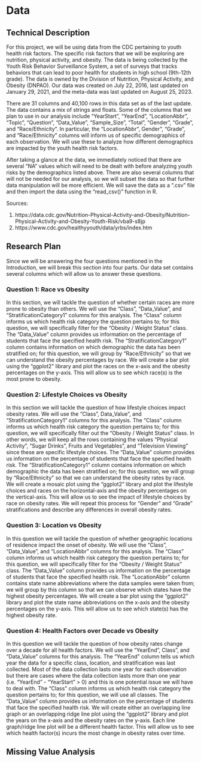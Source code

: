 # Data

## Technical Description

For this project, we will be using data from the CDC pertaining to youth health risk factors. The specific risk factors that we will be exploring are nutrition, physical activity, and obesity. The data is being collected by the Youth Risk Behavior Surveillance System, a set of surveys that tracks behaviors that can lead to poor health for students in high school (9th-12th grade). The data is owned by the Division of Nutrition, Physical Activity, and Obesity (DNPAO). Our data was created on July 22, 2016, last updated on January 29, 2021, and the meta-data was last updated on August 25, 2023. 

There are 31 columns and 40,100 rows in this data set as of the last update. The data contains a mix of strings and floats. Some of the columns that we plan to use in our analysis include "YearStart", "YearEnd", "LocationAbbr", "Topic", "Question", "Data_Value", "Sample_Size", "Total", "Gender", "Grade", and "Race/Ethnicity". In particular, the "LocationAbbr", Gender", "Grade", and "Race/Ethnicity" columns will inform us of specific demographics of each observation. We will use these to analyze how different demographics are impacted by the youth health risk factors.  

After taking a glance at the data, we immediately noticed that there are several "NA" values which will need to be dealt with before analyzing youth risks by the demographics listed above. There are also several columns that will not be needed for our analysis, so we will subset the data so that further data manipulation will be more efficient. We will save the data as a ".csv" file and then import the data using the "read_csv()" function in R.

Sources:

1. https://data.cdc.gov/Nutrition-Physical-Activity-and-Obesity/Nutrition-Physical-Activity-and-Obesity-Youth-Risk/vba9-s8jp 
2. https://www.cdc.gov/healthyyouth/data/yrbs/index.htm 

## Research Plan

Since we will be answering the four questions mentioned in the Introduction, we will break this section into four parts. Our data set contains several columns which will allow us to answer these questions. 

### Question 1: Race vs Obesity

In this section, we will tackle the question of whether certain races are more prone to obesity than others. We will use the "Class", "Data_Value", and "StratificationCategory1" columns for this analysis. The "Class" column informs us which health risk category the question pertains to; for this question, we will specifically filter for the "Obesity / Weight Status" class. The "Data_Value" column provides us information on the percentage of students that face the specified health risk. The "StratificationCategory1" column contains information on which demographic the data has been stratified on; for this question, we will group by "Race/Ethnicity" so that we can understand the obesity percentages by race. We will create a bar plot using the "ggplot2" library and plot the races on the x-axis and the obesity percentages on the y-axis. This will allow us to see which race(s) is the most prone to obesity. 

### Question 2: Lifestyle Choices vs Obesity 

In this section we will tackle the question of how lifestyle choices impact obesity rates. We will use the "Class", Data_Value", and "StratificationCategory1" columns for this analysis. The "Class" column informs us which health risk category the question pertains to; for this question, we will specifically filter out the "Obesity / Weight Status" class. In other words, we will keep all the rows containing the values "Physical Activity", "Sugar Drinks", Fruits and Vegetables", and "Television Viewing" since these are specific lifestyle choices. The "Data_Value" column provides us information on the percentage of students that face the specified health risk. The "StratificationCategory1" column contains information on which demographic the data has been stratified on; for this question, we will group by "Race/Ethnicity" so that we can understand the obesity rates by race. We will create a mosaic plot using the "ggplot2" library and plot the lifestyle choices and races on the horizontal-axis and the obesity percentages on the vertical-axis. This will allow us to see the impact of lifestyle choices by race on obesity rates. We will repeat this process for "Gender" and "Grade" stratifications and describe any differences in overall obesity rates.  

### Question 3: Location vs Obesity

In this question we will tackle the question of whether geographic locations of residence impact the onset of obesity. We will use the "Class", "Data_Value", and "LocationAbbr" columns for this analysis. The "Class" column informs us which health risk category the question pertains to; for this question, we will specifically filter for the "Obesity / Weight Status" class. The "Data_Value" column provides us information on the percentage of students that face the specified health risk. The "LocationAbbr" column contains state name abbreviations where the data samples were taken from; we will group by this column so that we can observe which states have the highest obesity percentages. We will create a bar plot using the "ggplot2" library and plot the state name abbreviations on the x-axis and the obesity percentages on the y-axis. This will allow us to see which state(s) has the highest obesity rate.  

### Question 4: Health Factors over Decade vs Obesity 

In this question we will tackle the question of how obesity rates change over a decade for all health factors. We will use the "YearEnd", Class", and "Data_Value" columns for this analysis. The "YearEnd" column tells us which year the data for a specific class, location, and stratification was last collected. Most of the data collection lasts one year for each observation but there are cases where the data collection lasts more than one year (i.e. "YearEnd" - "YearStart" > 0) and this is one potential issue we will have to deal with. The "Class" column informs us which health risk category the question pertains to; for this question, we will use all classes. The "Data_Value" column provides us information on the percentage of students that face the specified health risk.  We will create either an overlapping line graph or an overlapping ridge line plot using the "ggplot2" library and plot the years on the x-axis and the obesity rates on the y-axis. Each line graph/ridge line plot will be a different health factor. This will allow us to see which health factor(s) incurs the most change in obesity rates over time.


## Missing Value Analysis

